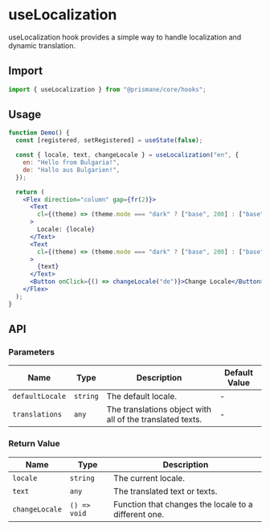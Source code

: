 # useLocalization

useLocalization hook provides a simple way to handle localization and dynamic translation.

## Import

```js
import { useLocalization } from "@prismane/core/hooks";
```

## Usage

```jsx
function Demo() {
  const [registered, setRegistered] = useState(false);

  const { locale, text, changeLocale } = useLocalization("en", {
    en: "Hello from Bulgaria!",
    de: "Hallo aus Bulgarien!",
  });

  return (
    <Flex direction="column" gap={fr(2)}>
      <Text
        cl={(theme) => (theme.mode === "dark" ? ["base", 200] : ["base", 700])}
      >
        Locale: {locale}
      </Text>
      <Text
        cl={(theme) => (theme.mode === "dark" ? ["base", 200] : ["base", 700])}
      >
        {text}
      </Text>
      <Button onClick={() => changeLocale("de")}>Change Locale</Button>
    </Flex>
  );
}
```

## API

### Parameters

| Name            | Type     | Description                                               | Default Value |
| --------------- | -------- | --------------------------------------------------------- | ------------- |
| `defaultLocale` | `string` | The default locale.                                       | -             |
| `translations`  | `any`    | The translations object with all of the translated texts. | -             |

### Return Value

| Name           | Type         | Description                                          |
| -------------- | ------------ | ---------------------------------------------------- |
| `locale`       | `string`     | The current locale.                                  |
| `text`         | `any`        | The translated text or texts.                        |
| `changeLocale` | `() => void` | Function that changes the locale to a different one. |
